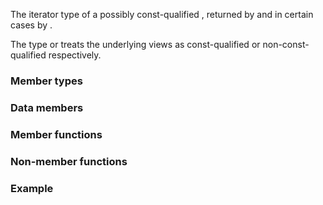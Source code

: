 {{cpp/ranges/zip_view/title|''iterator''}}
{{cpp/ranges/zip_view/navbar}}
{{dcl begin}}
{{dcla|anchor=no|expos=yes|
template&lt; bool Const &gt;
class /*iterator*/;
}}
{{dcl end}}

The iterator type of a possibly const-qualified {{tt|zip_view}}, returned by {{rlpt|begin|zip_view::begin}} and in certain cases by {{rlpt|end|zip_view::end}}.

The type {{c|/*iterator*/&lt;true&gt;}} or {{c|/*iterator*/&lt;false&gt;}} treats the underlying views as const-qualified or non-const-qualified respectively.

===Member types===
{{dsc begin}}
{{dsc hitem|Member type|Definition}}
{{dsc|{{tt|iterator_concept}}|
* {{lc|std::random_access_iterator_tag}} if {{box|{{lsi|cpp/ranges#all-random-access}}{{c/core|&lt;Const, Views...&gt;}}}} is {{c|true}}, otherwise
* {{lc|std::bidirectional_iterator_tag}} if {{box|{{lsi|cpp/ranges#all-bidirectional}}{{c/core|&lt;Const, Views...&gt;}}}} is {{c|true}}, otherwise
* {{lc|std::forward_iterator_tag}} if {{box|{{lsi|cpp/ranges#all-forward}}{{c/core|&lt;Const, Views...&gt;}}}} is {{c|true}}, otherwise
* {{lc|std::input_iterator_tag}}.}}
{{dsc|{{tt|iterator_category}}&lt;br&gt;{{mark cond present}}|
* {{lc|std::input_iterator_tag}} if {{box|{{lsi|cpp/ranges#all-forward}}{{c/core|&lt;Const, Views...&gt;}}}} is {{c|true}},
* not defined otherwise.}}
{{dsc|{{tt|value_type}}|
* {{c|std::tuple&lt;ranges::range_value_t&lt;Views&gt;...&gt;}} if {{tt|Const}} is {{c|false}},
* {{c|std::tuple&lt;ranges::range_value_t&lt;const Views&gt;...&gt;}} otherwise.}}
{{dsc|{{tt|difference_type}}|
* {{c|std::common_type_t&lt;ranges::range_difference_t&lt;Views&gt;...&gt;}} if {{tt|Const}} is {{c|false}},
* {{c|std::common_type_t&lt;ranges::range_difference_t&lt;const Views&gt;...&gt;}} otherwise.}}
{{dsc end}}

===Data members===
{{dsc begin}}
{{dsc hitem|Member name|Definition}}
{{dsc expos mem obj|current_|private=yes|
* {{c|std::tuple&lt;ranges::iterator_t&lt;Views&gt;...&gt;}} if {{tt|Const}} is {{c|false}}, or
* {{c|std::tuple&lt;ranges::iterator_t&lt;const Views&gt;...&gt;}} otherwise.}}
{{dsc end}}

===Member functions===
{{dsc begin}}
{{dsc mem ctor|cpp/ranges/zip_view/iterator/iterator|constructs an iterator}}
{{dsc mem fun|cpp/ranges/zip_view/iterator/operator*|obtains a tuple-like value that consists of underlying pointed-to elements}}
{{dsc mem fun|cpp/ranges/zip_view/iterator/operator_at|title=operator[]|obtains a tuple-like value that consists of underlying elements at given offset}}
{{dsc inc|cpp/ranges/adaptor/iterator/dsc operator arith|zip_view}}
{{dsc end}}

===Non-member functions===
{{dsc begin}}
{{dsc fun|cpp/ranges/zip_view/iterator/operator_cmp|title=operator==&lt;br&gt;operator&lt;&lt;br&gt;operator&gt;&lt;br&gt;operator&lt;=&lt;br&gt;operator&gt;=&lt;br&gt;operator&lt;=&gt;|compares the underlying iterators|notes={{mark c++23}}}}
{{dsc fun|cpp/ranges/zip_view/iterator/operator_arith2|title=operator+&lt;br&gt;operator-|performs iterator arithmetic on underlying iterators|notes={{mark c++23}}}}
{{dsc fun|cpp/ranges/zip_view/iterator/iter_move|obtains a tuple-like value that denotes underlying pointed-to elements to be moved|notes={{mark c++23}}}}
{{dsc fun|cpp/ranges/zip_view/iterator/iter_swap|swaps underlying pointed-to elements|notes={{mark c++23}}}}
{{dsc end}}

===Example===
{{example}}

{{langlinks|de|es|fr|it|ja|pt|ru|zh}}